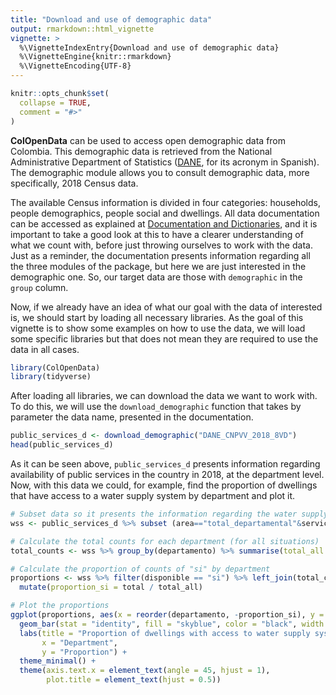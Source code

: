 ```yaml
---
title: "Download and use of demographic data"
output: rmarkdown::html_vignette
vignette: >
  %\VignetteIndexEntry{Download and use of demographic data}
  %\VignetteEngine{knitr::rmarkdown}
  %\VignetteEncoding{UTF-8}
---
```


```r
knitr::opts_chunk$set(
  collapse = TRUE,
  comment = "#>"
)
```

**ColOpenData** can be used to access open demographic data from Colombia. This demographic data is retrieved from the National Administrative Department of Statistics ([DANE](https://www.dane.gov.co/index.php/estadisticas-por-tema), for its acronym in Spanish). The demographic module allows you to consult demographic data, more specifically, 2018 Census data.

The available Census information is divided in four categories: households, people demographics, people social and dwellings. All data documentation can be accessed as explained at [Documentation and Dictionaries](https://epiverse-trace.github.io/ColOpenData/articles/documentation_and_dictionaries.html), and it is important to take a good look at this to have a clearer understanding of what we count with, before just throwing ourselves to work with the data. Just as a reminder, the documentation presents information regarding all the three modules of the package, but here we are just interested in the demographic one. So, our target data are those with `demographic` in the `group` column.

Now, if we already have an idea of what our goal with the data of interested is, we should start by loading all necessary libraries. As the goal of this vignette is to show some examples on how to use the data, we will load some specific libraries but that does not mean they are required to use the data in all cases.

```r
library(ColOpenData)
library(tidyverse)
```

After loading all libraries, we can download the data we want to work with. To do this, we will use the `download_demographic` function that takes by parameter the data name, presented in the documentation.

```r
public_services_d <- download_demographic("DANE_CNPVV_2018_8VD")
head(public_services_d)
```
As it can be seen above, `public_services_d` presents information regarding availability of public services in the country in 2018, at the department level. Now, with this data we could, for example, find the proportion of dwellings that have access to a water supply system by department and plot it.

```r

# Subset data so it presents the information regarding the water supply system, by department
wss <- public_services_d %>% subset (area=="total_departamental"&servicio_publico=="acueducto") %>%  select(departamento, disponible, total)

# Calculate the total counts for each department (for all situations)
total_counts <- wss %>% group_by(departamento) %>% summarise(total_all = sum(total)) %>%  ungroup()

# Calculate the proportion of counts of "si" by department
proportions <- wss %>% filter(disponible == "si") %>% left_join(total_counts, by = "departamento") %>%
  mutate(proportion_si = total / total_all)

# Plot the proportions
ggplot(proportions, aes(x = reorder(departamento, -proportion_si), y = proportion_si)) +
  geom_bar(stat = "identity", fill = "skyblue", color = "black", width = 0.6) +
  labs(title = "Proportion of dwellings with access to water supply system, by department",
       x = "Department",
       y = "Proportion") +
  theme_minimal() +
  theme(axis.text.x = element_text(angle = 45, hjust = 1),
        plot.title = element_text(hjust = 0.5))
```